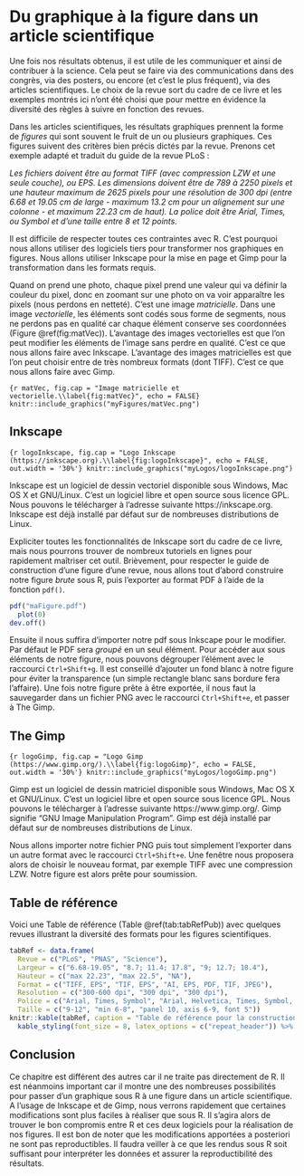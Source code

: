 # Du graphique à la figure dans un article scientifique {#graph4}

\minitoc

Une fois nos résultats obtenus, il est utile de les communiquer et ainsi de contribuer à la science. Cela peut se faire via des communications dans des congrès, via des posters, ou encore (et c’est le plus fréquent), via des articles scientifiques. Le choix de la revue sort du cadre de ce livre et les exemples montrés ici n’ont été choisi que pour mettre en évidence la diversité des règles à suivre en fonction des revues. 

Dans les articles scientifiques, les résultats graphiques prennent la forme de *figures* qui sont souvent le fruit de un ou plusieurs graphiques. Ces figures suivent des critères bien précis dictés par la revue. Prenons cet exemple adapté et traduit du guide de la revue PLoS :

*Les fichiers doivent être au format TIFF (avec compression LZW et une seule couche), ou EPS. Les dimensions doivent être de 789 à 2250 pixels et une hauteur maximum de 2625 pixels pour une résolution de 300 dpi (entre 6.68 et 19.05 cm de large - maximum 13.2 cm pour un alignement sur une colonne - et maximum 22.23 cm de haut). La police doit être Arial, Times, ou Symbol et d'une taille entre 8 et 12 points.*

Il est difficile de respecter toutes ces contraintes avec R. C'est pourquoi nous allons utiliser des logiciels tiers pour transformer nos graphiques en figures. Nous allons utiliser Inkscape pour la mise en page et Gimp pour la transformation dans les formats requis.

Quand on prend une photo, chaque pixel prend une valeur qui va définir la couleur du pixel, donc en zoomant sur une photo on va voir apparaître les pixels (nous perdons en netteté). C'est une image *matricielle*. Dans une image *vectorielle*, les éléments sont codés sous forme de segments, nous ne perdons pas en qualité car chaque élément conserve ses coordonnées (Figure \@ref(fig:matVec)). L'avantage des images vectorielles est que l'on peut modifier les éléments de l'image sans perdre en qualité. C'est ce que nous allons faire avec Inkscape. L'avantage des images matricielles est que l'on peut choisir entre de très nombreux formats (dont TIFF). C'est ce que nous allons faire avec Gimp.

```{r matVec, fig.cap = "Image matricielle et vectorielle.\\label{fig:matVec}", echo = FALSE}
knitr::include_graphics("myFigures/matVec.png")
```

## Inkscape

```{r logoInkscape, fig.cap = "Logo Inkscape (https://inkscape.org).\\label{fig:logoInkscape}", echo = FALSE, out.width = '30%'}
knitr::include_graphics("myLogos/logoInkscape.png")
```

Inkscape est un logiciel de dessin vectoriel disponible sous Windows, Mac OS X et GNU/Linux. C'est un logiciel libre et open source sous licence GPL. Nous pouvons le télécharger à l'adresse suivante https://inkscape.org. Inkscape est déjà installé par défaut sur de nombreuses distributions de Linux. 

Expliciter toutes les fonctionnalités de Inkscape sort du cadre de ce livre, mais nous pourrons trouver de nombreux tutoriels en lignes pour rapidement maîtriser cet outil. Brièvement, pour respecter le guide de construction d'une figure d'une revue, nous allons tout d'abord construire notre figure *brute* sous R, puis l'exporter au format PDF à l'aide de la fonction `pdf()`. 

```r
pdf("maFigure.pdf")
  plot(0)
dev.off()
```

Ensuite il nous suffira d'importer notre pdf sous Inkscape pour le modifier. Par défaut le PDF sera *groupé* en un seul élément. Pour accéder aux sous éléments de notre figure, nous pouvons dégrouper l'élément avec le raccourci `Ctrl+Shift+g`. Il est conseillé d'ajouter un fond blanc à notre figure pour éviter la transparence (un simple rectangle blanc sans bordure fera l'affaire). Une fois notre figure prête à être exportée, il nous faut la sauvegarder dans un fichier PNG avec le raccourci `Ctrl+Shift+e`, et passer à The Gimp.

## The Gimp

```{r logoGimp, fig.cap = "Logo Gimp (https://www.gimp.org/).\\label{fig:logoGimp}", echo = FALSE, out.width = '30%'}
knitr::include_graphics("myLogos/logoGimp.png")
```

Gimp est un logiciel de dessin matriciel disponible sous Windows, Mac OS X et GNU/Linux. C'est un logiciel libre et open source sous licence GPL. Nous pouvons le télécharger à l'adresse suivante https://www.gimp.org/. Gimp signifie "GNU Image Manipulation Program". Gimp est déjà installé par défaut sur de nombreuses distributions de Linux. 

Nous allons importer notre fichier PNG puis tout simplement l'exporter dans un autre format avec le raccourci `Ctrl+Shift+e`. Une fenêtre nous proposera alors de choisir le nouveau format, par exemple TIFF avec une compression LZW. Notre figure est alors prête pour soumission.

## Table de référence

Voici une Table de référence (Table \@ref(tab:tabRefPub)) avec quelques revues illustrant la diversité des formats pour les figures scientifiques. 

```r
tabRef <- data.frame(
  Revue = c("PLoS", "PNAS", "Science"), 
  Largeur = c("6.68-19.05", "8.7; 11.4; 17.8", "9; 12.7; 18.4"), 
  Hauteur = c("max 22.23", "max 22.5", "NA"), 
  Format = c("TIFF, EPS", "TIF, EPS", "AI, EPS, PDF, TIF, JPEG"), 
  Resolution = c("300-600 dpi", "300 dpi", "300 dpi"), 
  Police = c("Arial, Times, Symbol", "Arial, Helvetica, Times, Symbol, Mathematical Pi, European Pi", "Helvetica"), 
  Taille = c("9-12", "min 6-8", "panel 10, axis 6-9, font 5"))
knitr::kable(tabRef, caption = "Table de référence pour la construction des figures.\\label{tab:tabRefPub}") %>%
  kable_styling(font_size = 8, latex_options = c("repeat_header")) %>% column_spec(c(2, 4, 6, 7), width = "5em")
```

## Conclusion

Ce chapitre est différent des autres car il ne traite pas directement de R. Il est néanmoins important car il montre une des nombreuses possibilités pour passer d’un graphique sous R à une figure dans un article scientifique. A l’usage de Inkscape et de Gimp, nous verrons rapidement que certaines modifications sont plus faciles à réaliser que sous R. Il s’agira alors de trouver le bon compromis entre R et ces deux logiciels pour la réalisation de nos figures. Il est bon de noter que les modifications apportées a posteriori ne sont pas reproductibles. Il faudra veiller à ce que les rendus sous R soit suffisant pour interpréter les données et assurer la reproductibilité des résultats. 
